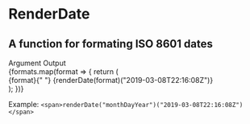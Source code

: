 
<Meta title="Components|renderDate" />

# RenderDate

## A function for formating ISO 8601 dates

<Story name="Blank">
  <div style={{ width: 400 }}>
    <div className="flex justify-between">
      <Typography.HeadingTiny bold>Argument</Typography.HeadingTiny>
      <Typography.HeadingTiny bold>Output</Typography.HeadingTiny>
    </div>
    {formats.map(format => {
      return (
        <div key={format} className="flex justify-between mt-1 border-b">
          <Typography.Large bold>{format}</Typography.Large>{" "}
          <Typography.Large>
            {renderDate(format)("2019-03-08T22:16:08Z")}
          </Typography.Large>
        </div>
      );
    })}
  </div>
</Story>

Example:
`<span>renderDate("monthDayYear")("2019-03-08T22:16:08Z")</span>`

<Props of={renderDate} />
